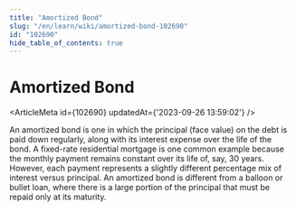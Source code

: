 ```yaml
---
title: "Amortized Bond"
slug: "/en/learn/wiki/amortized-bond-102690"
id: "102690"
hide_table_of_contents: true
---
```



# Amortized Bond

<ArticleMeta id={102690} updatedAt={'2023-09-26 13:59:02'} />
<div className='border-solid border-b border-t-0 my-4 border-[var(--ifm-color-gray-300)]' />

An amortized bond is one in which the principal (face value) on the debt is paid down regularly, along with its interest expense over the life of the bond. A fixed-rate residential mortgage is one common example because the monthly payment remains constant over its life of, say, 30 years. However, each payment represents a slightly different percentage mix of interest versus principal. An amortized bond is different from a balloon or bullet loan, where there is a large portion of the principal that must be repaid only at its maturity.
